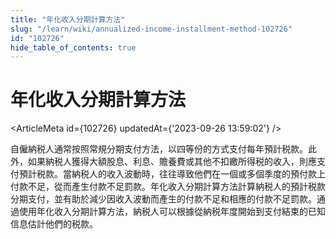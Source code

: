 ```yaml
---
title: "年化收入分期計算方法"
slug: "/learn/wiki/annualized-income-installment-method-102726"
id: "102726"
hide_table_of_contents: true
---
```



# 年化收入分期計算方法

<ArticleMeta id={102726} updatedAt={'2023-09-26 13:59:02'} />
<div className='border-solid border-b border-t-0 my-4 border-[var(--ifm-color-gray-300)]' />

自僱納税人通常按照常規分期支付方法，以四等份的方式支付每年預計税款。此外，如果納税人獲得大額股息、利息、贍養費或其他不扣繳所得税的收入，則應支付預計税款。當納税人的收入波動時，往往導致他們在一個或多個季度的預付款上付款不足，從而產生付款不足罰款。年化收入分期計算方法計算納税人的預計税款分期支付，並有助於減少因收入波動而產生的付款不足和相應的付款不足罰款。通過使用年化收入分期計算方法，納税人可以根據從納税年度開始到支付結束的已知信息估計他們的税款。

